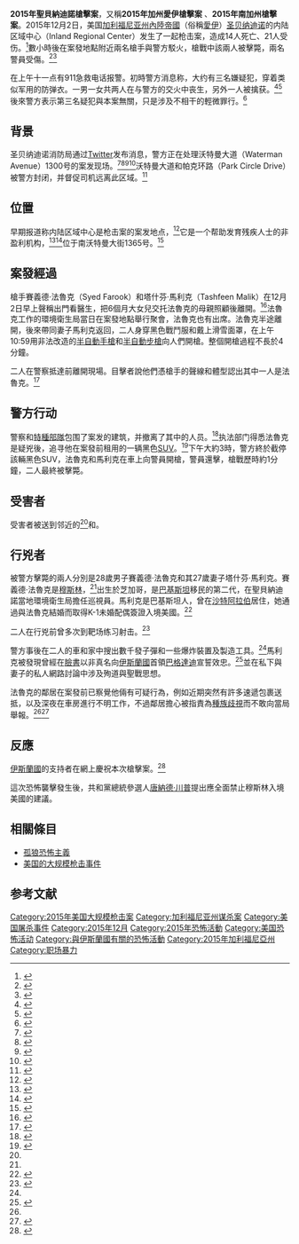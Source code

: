 {{coord|34.076149|-117.277677|display=title}}
{{Infobox civilian attack
| title       = 2015年圣贝纳迪诺枪击案
| image       = CAMap-doton-San_Bernardino.PNG
| alt         = 
| caption     = 
| location    = {{USA}}[[加利福尼亚州|加利福尼亚州]][[圣贝纳迪诺_(加利福尼亚州)|圣贝纳迪诺]]
| coordinates = {{coord|34.076149|-117.277677}}
| date        = {{start date|2015|12|2}}
| time        = 当地时间11时（[[UTC-8|UTC-8]]）
| timezone    = 
| target = 内陆区域中心（Inland Regional Center）<ref>{{cite web|title=San Bernardino shooting: Several dead; police seek 1 to 3 suspects|url=http://edition.cnn.com/2015/12/02/us/san-bernardino-shooting/|publisher=CNN|accessdate=December 2, 2015|archive-date=2015-12-05|archive-url=https://web.archive.org/web/20151205041614/http://edition.cnn.com/2015/12/02/us/san-bernardino-shooting|dead-url=no}}</ref>
| type        = [[枪击|枪击]]
| weapons     = 
| fatalities  = 16（包括两名恐怖分子）<ref name="losangelestimes">{{cite web |url=http://www.latimes.com/local/lanow/la-me-ln-up-to-20-shot-in-san-bernardino-active-shooter-sought-20151202-story.html |first1=Richard A. |last1=Serrano |first2=Paloma |last2=Esquivel |first3=Richard |last3=Winton |title=Authorities identify couple who they believe killed 14 at San Bernardino Christmas party |work=Los Angeles Times |date=December 2, 2015 |accessdate=2015-12-02 |archive-date=2015-12-02 |archive-url=https://web.archive.org/web/20151202214725/http://www.latimes.com/local/lanow/la-me-ln-up-to-20-shot-in-san-bernardino-active-shooter-sought-20151202-story.html |dead-url=no }}</ref><ref name="bigs_Poli">{{cite web |title=Police now say 21 people wounded in attack at California social service agency |agency=Associated Press |date=December 3, 2015 |accessdate=December 3, 2015 |url=http://bigstory.ap.org/article/38459f1fa20c4e6ab8814bd62939f27b/police-now-say-21-people-wounded-attack-california-social |archive-date=2015-12-08 |archive-url=https://web.archive.org/web/20151208184351/http://bigstory.ap.org/article/38459f1fa20c4e6ab8814bd62939f27b/police-now-say-21-people-wounded-attack-california-social |dead-url=no }}</ref>
| injuries    = 23
| perps       = 2
| motive      = 恐怖主義
| dfens       =
}}
 
'''2015年聖貝納迪諾槍擊案'''，又稱'''2015年加州愛伊槍擊案''' 、'''2015年南加州槍擊案'''。2015年12月2日，美国[[加利福尼亚州|加利福尼亚州]][[內陸帝國|內陸帝國]]（俗稱[[愛伊|愛伊]]）[[圣贝纳迪诺_(加利福尼亚州)|圣贝纳迪诺]]的内陆区域中心（Inland Regional Center）发生了一起枪击案，造成14人死亡、21人受伤。<ref name="cnbc">{{cite web|last1=Rosenfeld|first1=Everette|title=At least 3 confirmed dead in San Bernardino, Calif. mass shooting|url=http://www.cnbc.com/2015/12/02/authorities-responding-to-reports-of-mass-shooting-in-san-bernardino-california-nbc-los-angeles.html|publisher=CNBC|accessdate=December 2, 2015|archive-date=2015-12-02|archive-url=https://web.archive.org/web/20151202223127/http://www.cnbc.com/2015/12/02/authorities-responding-to-reports-of-mass-shooting-in-san-bernardino-california-nbc-los-angeles.html|dead-url=no}}</ref>數小時後在案發地點附近兩名槍手與警方駁火，槍戰中該兩人被擊斃，兩名警員受傷。<ref name="NYTDay1">{{cite news |url=http://www.nytimes.com/2015/12/03/us/san-bernardino-shooting.html |title=San Bernardino Shooting Kills at Least 14; Two Suspects Are Dead |date=2015-12-03 |work=The New York Times |accessdate=2015-12-10 |archive-date=2015-12-10 |archive-url=https://web.archive.org/web/20151210194831/http://www.nytimes.com/2015/12/03/us/san-bernardino-shooting.html |dead-url=no }}</ref><ref>{{cite web |first1=Ashley |last1=Soley-Cerro |first2=Steve |last2=Kuzj |first3=Melissa |last3=Pamer |url=http://ktla.com/2015/12/03/san-bernardino-shooting-suspects-were-reportedly-married-motive-sought/ |title=Majority of San Bernardino Shooters' Victims Were County Employees: Police Chief |publisher=KTLA |accessdate=2015-12-10 |archive-date=2015-12-12 |archive-url=https://web.archive.org/web/20151212075819/http://ktla.com/2015/12/03/san-bernardino-shooting-suspects-were-reportedly-married-motive-sought/ |dead-url=no }}</ref>

在上午十一点有911急救电话报警。初時警方消息称，大约有三名嫌疑犯，穿着类似军用的防弹衣。一男一女共两人在与警方的交火中丧生，另外一人被擒获。<ref>{{Cite web|title = At Least 14 People Killed In Shooting In San Bernardino, Calif.|url = http://www.npr.org/sections/thetwo-way/2015/12/02/458196942/active-shooter-situation-reported-in-san-bernardino-calif|website = NPR.org|accessdate = 2015-12-03|archive-date = 2015-12-03|archive-url = https://web.archive.org/web/20151203101614/http://www.npr.org/sections/thetwo-way/2015/12/02/458196942/active-shooter-situation-reported-in-san-bernardino-calif|dead-url = no}}</ref><ref>{{Cite news|title = San Bernardino shooting live updates: 14 killed; at least 1 suspect 'down' after police shootout|url = http://www.latimes.com/local/lanow/la-me-ln-san-bernardino-shooting-live-updates-htmlstory.html|newspaper = Los Angeles Times|access-date = 2015-12-03|issn = 0458-3035|archive-date = 2015-12-03|archive-url = https://web.archive.org/web/20151203001057/http://www.latimes.com/local/lanow/la-me-ln-san-bernardino-shooting-live-updates-htmlstory.html|dead-url = no}}</ref>後來警方表示第三名疑犯與本案無關，只是涉及不相干的輕微罪行。<ref>{{Cite news |url=http://www.latimes.com/local/lanow/la-me-ln-san-bernardino-suspects-sprayed-the-room-with-bullets-20151203-story.html |title=San Bernardino suspects 'sprayed the room with bullets' |work=LA Times |date=2015-12-04 |accessdate=2015-12-09 |archive-date=2015-12-06 |archive-url=https://web.archive.org/web/20151206025614/http://www.latimes.com/local/lanow/la-me-ln-san-bernardino-suspects-sprayed-the-room-with-bullets-20151203-story.html |dead-url=no }}</ref>

==背景==
圣贝纳迪诺消防局通过[[Twitter|Twitter]]发布消息，警方正在处理沃特曼大道（Waterman Avenue）1300号的案发现场。<ref name=SBF>{{Cite tweet|author= San Bernardino Fire Department |user=SBCityFire |number= 672131690978906112|date= 2 December 2015|title= SBFD units responding to reports of 20 victim shooting incident in 1300 block of S. Waterman. SBPD is working to clear the scene.}}</ref><ref name=Siemaszko>{{cite news|last1=Siemaszko|first1=Corey|title=Authorities Respond to Report of Shooting in San Bernardino, California|url=http://www.nbcnews.com/news/us-news/authorities-respond-report-shooting-san-bernardino-california-n472976|accessdate=December 2, 2015|publisher=[[NBC_News|NBC News]]|date=December 2, 2015|archive-date=2015-12-02|archive-url=https://web.archive.org/web/20151202193953/http://www.nbcnews.com/news/us-news/authorities-respond-report-shooting-san-bernardino-california-n472976|dead-url=no}}</ref><ref name=Whitcomb>{{cite news|last1=Whitcomb|first1=Dan|title=Reports of 20 victims wounded in shooting in San Bernardino, California|url=http://www.reuters.com/article/2015/12/02/us-california-shooting-idUSKBN0TL2F120151202|accessdate=December 2, 2015|publisher=[[Reuters|Reuters]]|date=December 2, 2015|archive-date=2015-12-03|archive-url=https://web.archive.org/web/20151203004135/http://www.reuters.com/article/2015/12/02/us-california-shooting-idUSKBN0TL2F120151202|dead-url=no}}</ref><ref name=KTVU>{{cite news|title=Up to 20 victims reported at active shooting in San Bernardino|url=http://www.ktvu.com/news/55237712-story|accessdate=December 2, 2015|publisher=[[KTVU|KTVU]]|date=December 2, 2015|archive-url=https://web.archive.org/web/20151203004200/http://www.ktvu.com/news/55237712-story|archive-date=2015-12-03|dead-url=yes}}</ref>沃特曼大道和帕克环路（Park Circle Drive）被警方封闭，并督促司机远离此区域。<ref>{{cite web|url=http://www.nbclosangeles.com/news/local/Multiple-Victims-Reported-in-San-Bernardino-Shooting-360080371.html|title=Authorities Respond to Active Shooter in San Bernardino|work=NBC Southern California|accessdate=2015-12-02|archive-date=2015-12-02|archive-url=https://web.archive.org/web/20151202205740/http://www.nbclosangeles.com/news/local/Multiple-Victims-Reported-in-San-Bernardino-Shooting-360080371.html|dead-url=no}}</ref>

==位置==
早期报道称内陆区域中心是枪击案的案发地点，<ref name="wash_Acti">{{Cite web | title = Active shooter reported in San Bernardino, Calif.; authorities say multiple suspects, victims | last = Berman | first = Mark | work = Washington Post | date = December 2, 2015 | accessdate = December 2, 2015 | url = https://www.washingtonpost.com/news/post-nation/wp/2015/12/02/police-in-san-bernadino-calif-responding-report-of-shooting/ | language =  | quote =  | archive-date = 2015-12-02 | archive-url = https://web.archive.org/web/20151202223101/https://www.washingtonpost.com/news/post-nation/wp/2015/12/02/police-in-san-bernadino-calif-responding-report-of-shooting/ | dead-url = no }}</ref>它是一个帮助发育残疾人士的非盈利机构，<ref>{{Cite web|title = Inland Regional Center|url = http://inlandrc.org/|date = April 30, 2015|accessdate = December 2, 2015|deadurl = yes|archiveurl = https://web.archive.org/web/20150430005256/http://inlandrc.org/|archivedate = 2015年4月30日}}</ref><ref name="nbcn_SanB">{{Cite web | title = San Bernardino Shooting: What Is the Inland Regional Center? | last = Chuck | first = Elizabeth | work = NBC News | date = December 2, 2015 | accessdate = December 2, 2015 | url = http://www.nbcnews.com/news/us-news/san-bernardino-shooting-what-inland-regional-center-n473016 | quote =  | archive-date = 2015-12-02 | archive-url = https://web.archive.org/web/20151202204441/http://www.nbcnews.com/news/us-news/san-bernardino-shooting-what-inland-regional-center-n473016 | dead-url = no }}</ref>位于南沃特曼大街1365号。<ref name="ABC7">{{Cite web|title = 12 people killed in shooting at San Bernardino social services facility|url = http://abc7.com/news/san-bernardino-firefighters-respond-to-reports-of-multiple-victim-shooting/1106844/|website = ABC7 Los Angeles|accessdate = December 2, 2015|archive-date = 2015-12-03|archive-url = https://web.archive.org/web/20151203003958/http://abc7.com/news/san-bernardino-firefighters-respond-to-reports-of-multiple-victim-shooting/1106844/|dead-url = no}}</ref>

==案發經過==
槍手賽義德·法魯克（Syed Farook）和塔什芬·馬利克（Tashfeen Malik）在12月2日早上聲稱出門看醫生，把6個月大女兒交托法魯克的母親照顧後離開。<ref>{{cite web |url=http://www.theguardian.com/us-news/2015/dec/03/san-bernadino-shooting-suspects-syed-rizwan-farook-tashfeen-malik |title=San Bernardino shooting: what we know about the suspects |first=Paul |last=Lewis |work=The Guardian |date=2015-12-03 |accessdate=2015-12-10 |archive-date=2015-12-09 |archive-url=https://web.archive.org/web/20151209184303/http://www.theguardian.com/us-news/2015/dec/03/san-bernadino-shooting-suspects-syed-rizwan-farook-tashfeen-malik |dead-url=no }}</ref>法魯克工作的環境衛生局當日在案發地點舉行聚會，法魯克也有出席。法魯克半途離開，後來帶同妻子馬利克返回，二人身穿黑色戰鬥服和戴上滑雪面罩，在上午10:59用非法改造的[[半自動手槍|半自動手槍]]和[[半自動步槍|半自動步槍]]向人們開槍。整個開槍過程不長於4分鐘。

二人在警察抵達前離開現場。目擊者說他們憑槍手的聲線和體型認出其中一人是法魯克。<ref name=NPRIdentify>{{cite news|last1=Dean Hopkins|first1=Christopher|first2=Laura|last2=Wagner|title=Police Identify Suspects Killed After Deadly San Bernardino Shooting|url=http://www.npr.org/sections/thetwo-way/2015/12/02/458196942/active-shooter-situation-reported-in-san-bernardino-calif|accessdate=2015-12-03|publisher=[[NPR|NPR]]|date=2015-12-03|archive-date=2015-12-03|archive-url=https://web.archive.org/web/20151203101614/http://www.npr.org/sections/thetwo-way/2015/12/02/458196942/active-shooter-situation-reported-in-san-bernardino-calif|dead-url=no}}</ref>

==警方行动==
警察和[[特種武器和戰術部隊|特種部隊]]包围了案发的建筑，并撤离了其中的人员。<ref name="CBC">{{Cite web|title = 20 victims reportedly wounded in San Bernardino, Calif., shooting|url = http://www.cbc.ca/news/world/mass-shooting-san-bernardino-california-1.3347432|website = www.cbc.ca|accessdate = December 2, 2015|archive-date = 2015-12-03|archive-url = https://web.archive.org/web/20151203024616/http://www.cbc.ca/news/world/mass-shooting-san-bernardino-california-1.3347432|dead-url = no}}</ref>执法部门得悉法魯克是疑兇後，追寻他在案發前租用的一辆黑色[[SUV|SUV]]。<ref>{{cite web|title = SUV in San Bernardino shooting had Utah tags, was rented in California|url = http://fox13now.com/2015/12/02/officials-at-least-20-victims-in-san-bernardino-mass-shooting/|publisher = Fox 13|location = Salt Lake City|accessdate = 2015-12-06|archive-date = 2015-12-06|archive-url = https://web.archive.org/web/20151206140204/http://fox13now.com/2015/12/02/officials-at-least-20-victims-in-san-bernardino-mass-shooting/|dead-url = no}}</ref>下午大約3時，警方終於截停該輛黑色SUV，法魯克和馬利克在車上向警員開槍，警員還擊，槍戰歷時約1分鐘，二人最終被擊斃。

==受害者==
受害者被送到邻近的{{le|罗马琳达大学医学中心|Loma Linda University Medical Center}}<ref name="CBC" />和{{le|箭头区域医疗中心|Arrowhead Regional Medical Center}}。

==行兇者==
被警方擊斃的兩人分別是28歲男子賽義德·法魯克和其27歲妻子塔什芬·馬利克。賽義德·法魯克是[[穆斯林|穆斯林]]，<ref name=dailymail20151203/>出生於芝加哥，是[[巴基斯坦|巴基斯坦]]移民的第二代，在聖貝納迪諾當地環境衛生局擔任巡視員。馬利克是巴基斯坦人，曾在[[沙特阿拉伯|沙特阿拉伯]]居住，她通過與法魯克結婚而取得K-1未婚配偶簽證入境美國。<ref name=xh20151205>{{Cite news |url=http://news.xinhuanet.com/world/2015-12/05/c_128500401.htm |title=揭秘加州血案夫妻档枪手：精心准备 家藏弹药库 |publisher=新華網 |date=2015-12-05 |accessdate=2015-12-09 |archive-date=2015-12-12 |archive-url=https://web.archive.org/web/20151212130400/http://news.xinhuanet.com/world/2015-12/05/c_128500401.htm |dead-url=no }}</ref>

二人在行兇前曾多次到靶场练习射击。<ref>{{Cite news |url=http://www.voachinese.com/content/voa-news-us-shooting-20151208/3093231.html |title=美联调局：加州枪杀案夫妇早已被激进化 |publisher=美國之音 |date=2015-12-08 |accessdate=2015-12-09 |archive-date=2015-12-10 |archive-url=https://web.archive.org/web/20151210105120/http://www.voachinese.com/content/voa-news-us-shooting-20151208/3093231.html |dead-url=no }}</ref>

警方事後在二人的車和家中搜出數千發子彈和一些爆炸裝置及製造工具。<ref name=xh20151205/>馬利克被發現曾經在[[臉書|臉書]]以非真名向[[伊斯蘭國|伊斯蘭國]]首領[[阿布·贝克尔·巴格达迪|巴格達迪]]宣誓效忠。<ref>{{Cite news |url=http://www.bbc.com/zhongwen/simp/world/2015/12/151204_us_california_shooter_is |title=美国警方以“恐怖主义行为”调查加州枪击案 |work=BBC中文網 |date=2015-12-04 |accessdate=2015-12-09 |archive-date=2015-12-07 |archive-url=https://web.archive.org/web/20151207034134/http://www.bbc.com/zhongwen/simp/world/2015/12/151204_us_california_shooter_is |dead-url=no }}</ref>並在私下與妻子的私人網路討論中涉及殉道與聖戰思想。

法魯克的鄰居在案發前已察覺他倆有可疑行為，例如近期突然有許多速遞包裹送抵，以及深夜在車房進行不明工作，不過鄰居擔心被指責為[[種族歧視|種族歧視]]而不敢向當局舉報。<ref name=xh20151205/><ref>{{Cite news |url=http://www.dailymail.co.uk/news/article-3344736/Neighbors-Saudi-husband-wife-San-Bernardino-shooters-noticed-acting-suspiciously-did-NOT-report-fear-racial-profiling.html |title=Neighbors of San Bernardino shooters 'noticed them acting suspiciously' |work=Daily Mail Online |date=2015-12-04 |accessdate=2015-12-09 |archive-date=2015-12-09 |archive-url=https://web.archive.org/web/20151209154331/http://www.dailymail.co.uk/news/article-3344736/Neighbors-Saudi-husband-wife-San-Bernardino-shooters-noticed-acting-suspiciously-did-NOT-report-fear-racial-profiling.html |dead-url=no }}</ref>

==反應==
[[伊斯蘭國|伊斯蘭國]]的支持者在網上慶祝本次槍擊案。<ref name=dailymail20151203>{{Cite news |url=http://www.dailymail.co.uk/news/article-3343882/Intelligence-officials-hunt-link-terror-groups-ISIS-praise-San-Bernardino-attack-left-14-dead-17-injured.html |title=Hunt for link to terror groups as ISIS praise San Bernardino attack |work=Daily Mail Online |date=2015-12-03 |accessdate=2015-12-03 |archive-date=2015-12-03 |archive-url=https://web.archive.org/web/20151203110336/http://www.dailymail.co.uk/news/article-3343882/Intelligence-officials-hunt-link-terror-groups-ISIS-praise-San-Bernardino-attack-left-14-dead-17-injured.html |dead-url=no }}</ref>

這次恐怖襲擊發生後，共和黨總統參選人[[唐納德·川普|唐納德·川普]]提出應全面禁止穆斯林入境美國的建議。

== 相關條目 ==
* [[孤狼恐怖主義|孤狼恐怖主義]]
* [[美国的大规模枪击事件|美国的大规模枪击事件]]

==参考文献==
{{Reflist|30em}}

[[Category:2015年美国大规模枪击案|Category:2015年美国大规模枪击案]]
[[Category:加利福尼亚州谋杀案|Category:加利福尼亚州谋杀案]]
[[Category:美国屠杀事件|Category:美国屠杀事件]]
[[Category:2015年12月|Category:2015年12月]]
[[Category:2015年恐怖活動|Category:2015年恐怖活動]]
[[Category:美国恐怖活动|Category:美国恐怖活动]]
[[Category:與伊斯蘭國有關的恐怖活動|Category:與伊斯蘭國有關的恐怖活動]]
[[Category:2015年加利福尼亞州|Category:2015年加利福尼亞州]]
[[Category:职场暴力|Category:职场暴力]]